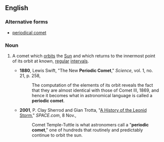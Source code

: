 {{wikipedia|List of periodic comets}}
==English==

===Alternative forms===
*[[periodical comet]]

===Noun===

{{en-noun|head=[[periodic]] [[comet]]}}

#{{astronomy}} A comet which [[orbit]]s the [[Sun]] and which returns to the innermost point of its orbit at known, [[regular]] [[intervals]].
#*'''1880''', Lewis Swift, "The New '''Periodic Comet'''," ''Science'', vol. 1, no. 21, p. 258,
#*:The computation of the elements of its orbit reveals the fact that they are almost identical with those of Comet III, 1869, and hence it becomes what in astronomical language is called a '''periodic comet'''.
#*'''2001''', P. Clay Sherrod and Gian Trotta, "[http://www.space.com/SpaceReportersNetworkAstronomyDiscoveries/leonids_history_011108.html A History of the Leonid Storm]," ''SPACE.com'', 8 Nov.,
#*:Comet Temple-Tuttle is what astronomers call a "'''periodic comet'''," one of hundreds that routinely and predictably continue to orbit the sun.